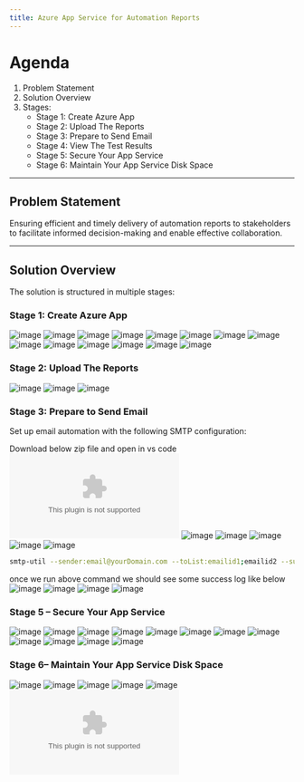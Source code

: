 ```yaml
---
title: Azure App Service for Automation Reports
---
```


# Agenda

1. Problem Statement
2. Solution Overview
3. Stages:
   - Stage 1: Create Azure App
   - Stage 2: Upload The Reports
   - Stage 3: Prepare to Send Email
   - Stage 4: View The Test Results
   - Stage 5: Secure Your App Service
   - Stage 6: Maintain Your App Service Disk Space

---

## Problem Statement

Ensuring efficient and timely delivery of automation reports to stakeholders to facilitate informed decision-making and enable effective collaboration.

---

## Solution Overview

The solution is structured in multiple stages:

### Stage 1: Create Azure App


![image](Images/AzureAppService/Slide5.PNG)
![image](Images/AzureAppService/Slide6.PNG)
![image](Images/AzureAppService/Slide7.PNG)
![image](Images/AzureAppService/Slide8.PNG)
![image](Images/AzureAppService/Slide9.PNG)
![image](Images/AzureAppService/Slide10.PNG)
![image](Images/AzureAppService/Slide11.PNG)
![image](Images/AzureAppService/Slide12.PNG)
![image](Images/AzureAppService/Slide13.PNG)
![image](Images/AzureAppService/Slide14.PNG)
![image](Images/AzureAppService/Slide15.PNG)
![image](Images/AzureAppService/Slide16.PNG)
![image](Images/AzureAppService/Slide17.PNG)
![image](Images/AzureAppService/Slide18.PNG)

### Stage 2: Upload The Reports

![image](Images/AzureAppService/Slide19.PNG)
![image](Images/AzureAppService/Slide20.PNG)
![image](Images/AzureAppService/Slide21.PNG)

### Stage 3: Prepare to Send Email

Set up email automation with the following SMTP configuration:

Download below zip file and open in vs code
![image](../../static/EmailGenerator.zip)
![image](Images/AzureAppService/Slide23.PNG)
![image](Images/AzureAppService/Slide24.PNG)
![image](Images/AzureAppService/Slide25.PNG)
![image](Images/AzureAppService/Slide26.PNG)
![image](Images/AzureAppService/Slide27.PNG)
```bash
smtp-util --sender:email@yourDomain.com --toList:emailid1;emailid2 --subject:Automation_TestReport --htmlFile:C:\\Automation\\API\\src\\main\\java\\Utilities\\AllureReportGenerator\\emailReport.html --displayName:K_Fleet_Desktop Automation Results --attachments: C:\\Automation\\API\\src\\main\\java\\Utilities\\AllureReportGenerator\\emailReport.html --port:YOUR_SMTP_PORT --host:YOUR_SMTP_HOST --userID:YOUR_SMTP_USERNAME--password:YOUR_SMTP_PASSWORD
```
once we run above command we should see some success log like below
![image](Images/AzureAppService/Slide29.PNG)
![image](Images/AzureAppService/Slide30.PNG)
![image](Images/AzureAppService/Slide31.PNG)
![image](Images/AzureAppService/Slide32.PNG)

### Stage 5 – Secure Your App Service
![image](Images/AzureAppService/Slide35.PNG)
![image](Images/AzureAppService/Slide36.PNG)
![image](Images/AzureAppService/Slide37.PNG)
![image](Images/AzureAppService/Slide38.PNG)
![image](Images/AzureAppService/Slide39.PNG)
![image](Images/AzureAppService/Slide40.PNG)
![image](Images/AzureAppService/Slide41.PNG)
![image](Images/AzureAppService/Slide42.PNG)
![image](Images/AzureAppService/Slide43.PNG)
![image](Images/AzureAppService/Slide44.PNG)
![image](Images/AzureAppService/Slide45.PNG)
![image](Images/AzureAppService/Slide46.PNG)

### Stage  6– Maintain Your App Service Disk Space
![image](Images/AzureAppService/Slide48.PNG)
![image](Images/AzureAppService/Slide49.PNG)
![image](Images/AzureAppService/Slide50.PNG)
![image](Images/AzureAppService/Slide51.PNG)
![image](Images/AzureAppService/Slide52.PNG)
![image](../../static/AppServiceCleaner.zip)